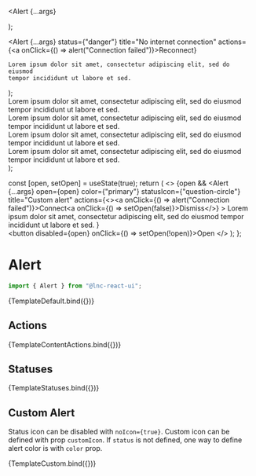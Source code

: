 
<Meta title="Feedback/Alert" component={Alert} />

  <Alert {...args}
  ></Alert>
);

  <Alert
    {...args}
    status={"danger"}
    title="No internet connection"
    actions={<a onClick={() => alert("Connection failed")}>Reconnect</a>}
  >
    Lorem ipsum dolor sit amet, consectetur adipiscing elit, sed do eiusmod
    tempor incididunt ut labore et sed.
  </Alert>
);

  <div>
    <Alert
      {...args}
      status={"information"}
      title="A new software update is available. See what’s new in version 3.0.0."
    >
      Lorem ipsum dolor sit amet, consectetur adipiscing elit, sed do eiusmod
      tempor incididunt ut labore et sed.
    </Alert>
    <br />
    <Alert {...args} status={"success"} title="Order completed">
      Lorem ipsum dolor sit amet, consectetur adipiscing elit, sed do eiusmod
      tempor incididunt ut labore et sed.
    </Alert>
    <br />
    <Alert {...args} status={"warning"} title="Attention needed">
      Lorem ipsum dolor sit amet, consectetur adipiscing elit, sed do eiusmod
      tempor incididunt ut labore et sed.
    </Alert>
    <br />
    <Alert {...args} status={"danger"} title="No internet connection">
      Lorem ipsum dolor sit amet, consectetur adipiscing elit, sed do eiusmod
      tempor incididunt ut labore et sed.
    </Alert>
  </div>
);

  const [open, setOpen] = useState(true);
  return (
    <>
      {open && <Alert
        {...args}
        open={open}
        color={"primary"}
        statusIcon={"question-circle"}
        title="Custom alert"
        actions={<><a onClick={() => alert("Connection failed")}>Connect</a><a onClick={() => setOpen(false)}>Dismiss</a></>}
      >
        Lorem ipsum dolor sit amet, consectetur adipiscing elit, sed do eiusmod
        tempor incididunt ut labore et sed.
      </Alert>}
      <br/>
      <button disabled={open} onClick={() => setOpen(!open)}>Open</button>
    </>
  );
};

# Alert

```jsx
import { Alert } from "@lnc-react-ui";
```

<Canvas>
  <Story name="Default" args={{ status: "information", title: "A new software update is available. See what’s new in version 3.0.0."}}>{TemplateDefault.bind({})}</Story>
</Canvas>

<ArgsTable story="Default" />

## Actions

<Canvas>
  <Story name="Actoins">{TemplateContentActions.bind({})}</Story>
</Canvas>

## Statuses

<Canvas>
  <Story name="Statuses">{TemplateStatuses.bind({})}</Story>
</Canvas>

## Custom Alert

Status icon can be disabled with `noIcon={true}`. Custom icon can be defined with prop `customIcon`. If `status` is not defined, one way to define alert color is with `color` prop.

<Canvas withSource="open">
  <Story name="Custom">{TemplateCustom.bind({})}</Story>
</Canvas>